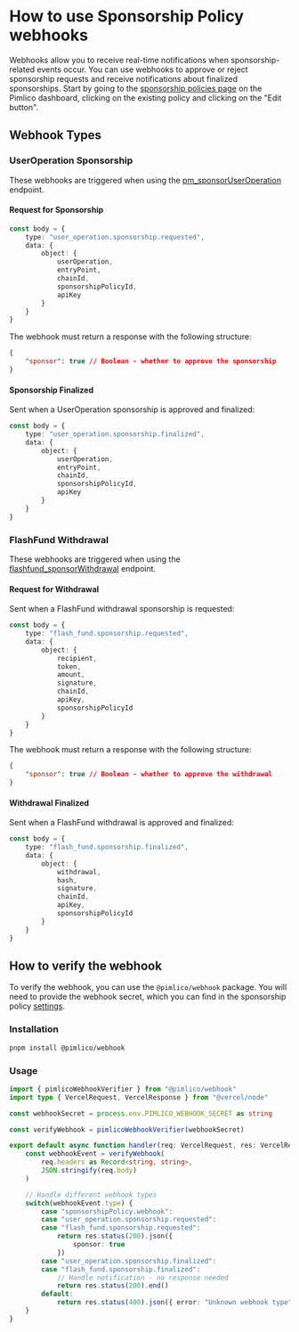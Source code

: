 # How to use Sponsorship Policy webhooks

Webhooks allow you to receive real-time notifications when sponsorship-related events occur. You can use webhooks to approve or reject sponsorship requests and receive notifications about finalized sponsorships. Start by going to the [sponsorship policies page](https://dashboard.pimlico.io/sponsorship-policies) on the Pimlico dashboard, clicking on the existing policy and clicking on the "Edit button".

## Webhook Types

### UserOperation Sponsorship
These webhooks are triggered when using the [pm_sponsorUserOperation](/references/paymaster/erc20-paymaster/endpoints/pm_sponsorUserOperation) endpoint.

#### Request for Sponsorship

```typescript
const body = {
    type: "user_operation.sponsorship.requested",
    data: {
        object: {
            userOperation,
            entryPoint,
            chainId,
            sponsorshipPolicyId,
            apiKey
        }
    }
}
```

The webhook must return a response with the following structure:
```json
{
    "sponsor": true // Boolean - whether to approve the sponsorship
}
```

#### Sponsorship Finalized
Sent when a UserOperation sponsorship is approved and finalized:

```typescript
const body = {
    type: "user_operation.sponsorship.finalized",
    data: {
        object: {
            userOperation,
            entryPoint,
            chainId,
            sponsorshipPolicyId,
            apiKey
        }
    }
}
```

### FlashFund Withdrawal
These webhooks are triggered when using the [flashfund_sponsorWithdrawal](/references/flash-fund/endpoints/flashfund_sponsorWithdrawal) endpoint.

#### Request for Withdrawal
Sent when a FlashFund withdrawal sponsorship is requested:

```typescript
const body = {
    type: "flash_fund.sponsorship.requested",
    data: {
        object: {
            recipient,
            token,
            amount,
            signature,
            chainId,
            apiKey,
            sponsorshipPolicyId
        }
    }
}
```

The webhook must return a response with the following structure:
```json
{
    "sponsor": true // Boolean - whether to approve the withdrawal
}
```

#### Withdrawal Finalized
Sent when a FlashFund withdrawal is approved and finalized:

```typescript
const body = {
    type: "flash_fund.sponsorship.finalized",
    data: {
        object: {
            withdrawal,
            hash,
            signature,
            chainId,
            apiKey,
            sponsorshipPolicyId
        }
    }
}
```

## How to verify the webhook

To verify the webhook, you can use the `@pimlico/webhook` package. You will need to provide the webhook secret, which you can find in the sponsorship policy [settings](https://dashboard.pimlico.io/sponsorship-policies).

### Installation

```bash
pnpm install @pimlico/webhook
```

### Usage

```typescript
import { pimlicoWebhookVerifier } from "@pimlico/webhook"
import type { VercelRequest, VercelResponse } from "@vercel/node"

const webhookSecret = process.env.PIMLICO_WEBHOOK_SECRET as string

const verifyWebhook = pimlicoWebhookVerifier(webhookSecret)

export default async function handler(req: VercelRequest, res: VercelResponse) {
    const webhookEvent = verifyWebhook(
        req.headers as Record<string, string>,
        JSON.stringify(req.body)
    )

    // Handle different webhook types
    switch(webhookEvent.type) {
        case "sponsorshipPolicy.webhook":
        case "user_operation.sponsorship.requested":
        case "flash_fund.sponsorship.requested":
            return res.status(200).json({
                sponsor: true
            })
        case "user_operation.sponsorship.finalized":
        case "flash_fund.sponsorship.finalized":
            // Handle notification - no response needed
            return res.status(200).end()
        default:
            return res.status(400).json({ error: "Unknown webhook type" })
    }
}
